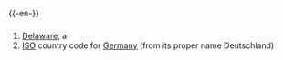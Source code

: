{{-en-}}

==={{Abbreviation}}===
#[[Delaware]], a {{USstate}}
#[[ISO]] country code for [[Germany]] (from its proper name Deutschland)